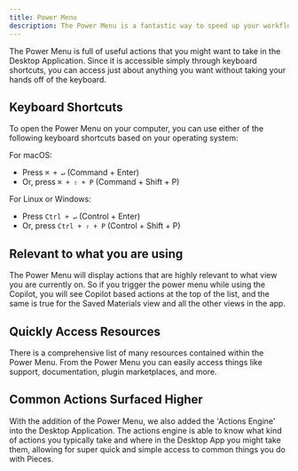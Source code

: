 ```yaml
---
title: Power Menu
description: The Power Menu is a fantastic way to speed up your workflow while utilizing the Pieces Desktop Application.
---
```


[//]: # (![Power Menu in the Pieces Desktop Application]&#40;gif's are pending export&#41;)

The Power Menu is full of useful actions that you might want to take in the Desktop Application. Since it is accessible simply through keyboard shortcuts, you can access just about anything you want without taking your hands off of the keyboard.

## Keyboard Shortcuts

To open the Power Menu on your computer, you can use either of the following keyboard shortcuts based on your operating system:

For macOS:
- Press `⌘ + ↵` (Command + Enter)
- Or, press `⌘ + ⇧ + P` (Command + Shift + P)

For Linux or Windows:
- Press `Ctrl + ↵` (Control + Enter)
- Or, press `Ctrl + ⇧ + P` (Control + Shift + P)

## Relevant to what you are using

[//]: # (![Power Menu in the Pieces Desktop Application is relevant to what you are using]&#40;gif's are pending export&#41;)

The Power Menu will display actions that are highly relevant to what view you are currently on. So if you trigger the power menu while using the Copilot, you will see Copilot based actions at the top of the list, and the same is true for the Saved Materials view and all the other views in the app.

## Quickly Access Resources

[//]: # (![Access resources using the Power Menu in the Pieces Desktop Application]&#40;gif's are pending export&#41;)

There is a comprehensive list of many resources contained within the Power Menu. From the Power Menu you can easily access things like support, documentation, plugin marketplaces, and more.

## Common Actions Surfaced Higher

With the addition of the Power Menu, we also added the 'Actions Engine' into the Desktop Application. The actions engine is able to know what kind of actions you typically take and where in the Desktop App you might take them, allowing for super quick and simple access to common things you do with Pieces.
